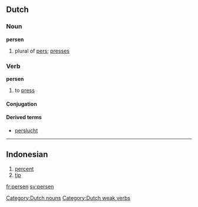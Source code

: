 ==Dutch==
===Noun===
'''persen'''

# plural of [[pers]]; [[presses]]

[[Category:Dutch nouns]]

===Verb===
'''persen'''

# to [[press]]

====Conjugation====
{{nl-verb|pers|perst|perste|persten|hebben|geperst}}

====Derived terms====
* [[perslucht]]

[[Category:Dutch weak verbs]]
----

<!--* A person who does not have a very good attitude about life but is nice and sociable-->

==Indonesian==

# [[percent]]
# [[tip]]

[[fr:persen]]
[[sv:persen]]